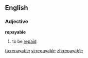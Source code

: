 ==English==

===Adjective===
'''repayable'''

# {{business|_|of a debt}} to be [[repaid]]

[[ta:repayable]]
[[vi:repayable]]
[[zh:repayable]]